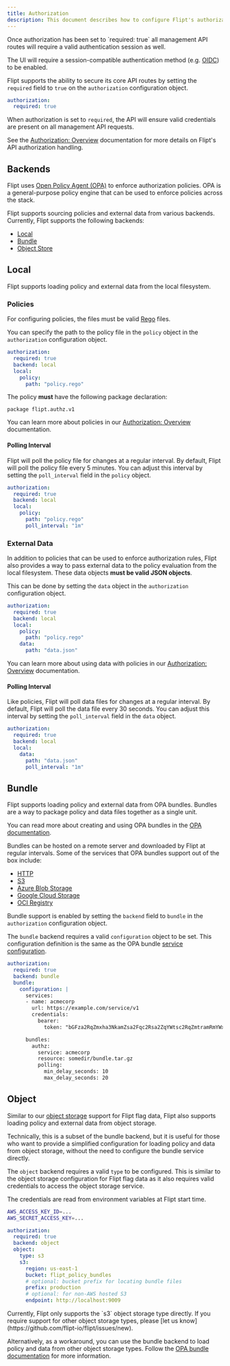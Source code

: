 ```yaml
---
title: Authorization
description: This document describes how to configure Flipt's authorization mechanisms.
---
```


<Warning>
Once authorization has been set to `required: true` all management API routes will require a valid authentication session as well.

The UI will require a session-compatible authentication method (e.g. [OIDC](/v1/authentication/methods#openid-connect)) to be enabled.

</Warning>

Flipt supports the ability to secure its core API routes by setting the `required` field to `true` on the `authorization` configuration object.

```yaml config.yaml
authorization:
  required: true
```

When authorization is set to `required`, the API will ensure valid credentials are present on all management API requests.

See the [Authorization: Overview](/v1/authorization/overview) documentation for more details on Flipt's API authorization handling.

## Backends

Flipt uses [Open Policy Agent (OPA)](https://www.openpolicyagent.org/) to enforce authorization policies. OPA is a general-purpose policy engine that can be used to enforce policies across the stack.

Flipt supports sourcing policies and external data from various backends. Currently, Flipt supports the following backends:

- [Local](#local)
- [Bundle](#bundle)
- [Object Store](#object)

## Local

Flipt supports loading policy and external data from the local filesystem.

### Policies

For configuring policies, the files must be valid [Rego](https://www.openpolicyagent.org/docs/latest/policy-language/) files.

You can specify the path to the policy file in the `policy` object in the `authorization` configuration object.

```yaml
authorization:
  required: true
  backend: local
  local:
    policy:
      path: "policy.rego"
```

The policy **must** have the following package declaration:

```rego policy.rego
package flipt.authz.v1
```

You can learn more about policies in our [Authorization: Overview](/v1/authorization/overview#policies) documentation.

#### Polling Interval

Flipt will poll the policy file for changes at a regular interval. By default, Flipt will poll the policy file every 5 minutes. You can adjust this interval by setting the `poll_interval` field in the `policy` object.

```yaml
authorization:
  required: true
  backend: local
  local:
    policy:
      path: "policy.rego"
      poll_interval: "1m"
```

### External Data

In addition to policies that can be used to enforce authorization rules, Flipt also provides a way to pass external data to the policy evaluation from the local filesystem. These data objects **must be valid JSON objects**.

This can be done by setting the `data` object in the `authorization` configuration object.

```yaml
authorization:
  required: true
  backend: local
  local:
    policy:
      path: "policy.rego"
    data:
      path: "data.json"
```

You can learn more about using data with policies in our [Authorization: Overview](/v1/authorization/overview#external-data) documentation.

#### Polling Interval

Like policies, Flipt will poll data files for changes at a regular interval. By default, Flipt will poll the data file every 30 seconds. You can adjust this interval by setting the `poll_interval` field in the `data` object.

```yaml
authorization:
  required: true
  backend: local
  local:
    data:
      path: "data.json"
      poll_interval: "1m"
```

## Bundle

Flipt supports loading policy and external data from OPA bundles. Bundles are a way to package policy and data files together as a single unit.

You can read more about creating and using OPA bundles in the [OPA documentation](https://www.openpolicyagent.org/docs/latest/management-bundles/).

Bundles can be hosted on a remote server and downloaded by Flipt at regular intervals. Some of the services that OPA bundles support out of the box include:

- [HTTP](https://www.openpolicyagent.org/docs/latest/management-bundles/#bundle-service-api)
- [S3](https://www.openpolicyagent.org/docs/latest/management-bundles/#amazon-s3)
- [Azure Blob Storage](https://www.openpolicyagent.org/docs/latest/management-bundles/#azure-blob-storage)
- [Google Cloud Storage](https://www.openpolicyagent.org/docs/latest/management-bundles/#google-cloud-storage)
- [OCI Registry](https://www.openpolicyagent.org/docs/latest/management-bundles/#oci-registry)

Bundle support is enabled by setting the `backend` field to `bundle` in the `authorization` configuration object.

The `bundle` backend requires a valid `configuration` object to be set. This configuration definition is the same as the OPA bundle [service configuration](https://www.openpolicyagent.org/docs/latest/configuration/).

```yaml
authorization:
  required: true
  backend: bundle
  bundle:
    configuration: |
      services:
      - name: acmecorp
        url: https://example.com/service/v1
        credentials:
          bearer:
            token: "bGFza2RqZmxha3NkamZsa2Fqc2Rsa2ZqYWtsc2RqZmtramRmYWxkc2tm"

      bundles:
        authz:
          service: acmecorp
          resource: somedir/bundle.tar.gz
          polling:
            min_delay_seconds: 10
            max_delay_seconds: 20
```

## Object

Similar to our [object storage](/v1/configuration/storage#object) support for Flipt flag data, Flipt also supports loading policy and external data from object storage.

Technically, this is a subset of the bundle backend, but it is useful for those who want to provide a simplified configuration for loading policy and data from object storage, without the need to configure the bundle service directly.

The `object` backend requires a valid `type` to be configured. This is similar to the object storage configuration for Flipt flag data as it also requires valid credentials to access the object storage service.

The credentials are read from environment variables at Flipt start time.

```bash
AWS_ACCESS_KEY_ID=...
AWS_SECRET_ACCESS_KEY=...
```

```yaml
authorization:
  required: true
  backend: object
  object:
    type: s3
    s3:
      region: us-east-1
      bucket: flipt_policy_bundles
      # optional: bucket prefix for locating bundle files
      prefix: production
      # optional: for non-AWS hosted S3
      endpoint: http://localhost:9009
```

<Note>
Currently, Flipt only supports the `s3` object storage type directly. If you require support for other object storage types, please [let us know](https://github.com/flipt-io/flipt/issues/new).

Alternatively, as a workaround, you can use the bundle backend to load policy and data from other object storage types. Follow the [OPA bundle documentation](https://www.openpolicyagent.org/docs/latest/management-bundles/) for more information.

</Note>
